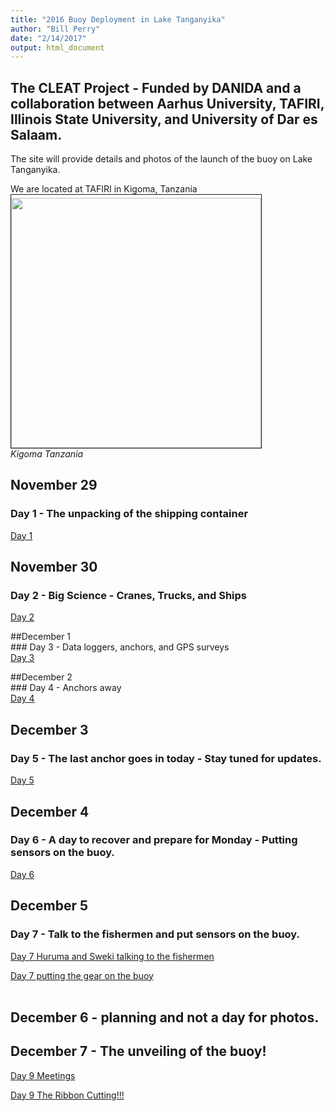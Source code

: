 ```yaml
---
title: "2016 Buoy Deployment in Lake Tanganyika"
author: "Bill Perry"
date: "2/14/2017"
output: html_document
---
```


    
## The CLEAT Project - Funded by DANIDA and a collaboration between Aarhus University, TAFIRI, Illinois State University, and University of Dar es Salaam.         

The site will provide details and photos of the launch of the buoy on Lake Tanganyika. 

We are located at TAFIRI in Kigoma, Tanzania
<br>
<img align="center" img src="images/kigoma.png" 
height="400px" width="400px" border="1" style="PADDING-TOP: 5px" style="PADDING-BOTTOM: 5px"/>
<br>
*Kigoma Tanzania*


## November 29         
### Day 1 - The unpacking of the shipping container          
[Day 1](day1/buoy_day1.html)         

## November 30          
### Day 2 - Big Science - Cranes, Trucks, and Ships          
[Day 2](day2/buoy_day2.html)         

##December 1          
### Day 3 - Data loggers, anchors, and GPS surveys          
[Day 3](day3/buoy_day3.html)         

##December 2          
### Day 4 - Anchors away         
[Day 4](day4/buoy_day4.html)      

## December 3
### Day 5 - The last anchor goes in today - Stay tuned for updates.
[Day 5](day5/buoy_day5.html)   

## December 4
### Day 6 - A day to recover and prepare for Monday - Putting sensors on the buoy.
[Day 6](day6/buoy_day6.html)  

## December 5     
### Day 7 - Talk to the fishermen and put sensors on the buoy.      
[Day 7 Huruma and Sweki talking to the fishermen](day7bmu/buoy_day7bmu.html)             
     
[Day 7 putting the gear on the buoy](day7sensor/buoy_day7sensor.html)     
<br>

## December 6 - planning and not a day for photos.     


## December 7 - The unveiling of the buoy!     
      
[Day 9 Meetings](day9meet/buoy_day9meet.html)             
     
[Day 9 The Ribbon Cutting!!!](day9boat/buoy_day9boat.html)    




<script>
  (function(i,s,o,g,r,a,m){i['GoogleAnalyticsObject']=r;i[r]=i[r]||function(){
  (i[r].q=i[r].q||[]).push(arguments)},i[r].l=1*new Date();a=s.createElement(o),
  m=s.getElementsByTagName(o)[0];a.async=1;a.src=g;m.parentNode.insertBefore(a,m)
  })(window,document,'script','https://www.google-analytics.com/analytics.js','ga');

  ga('create', 'UA-88373117-1', 'auto');
  ga('send', 'pageview');

</script>
